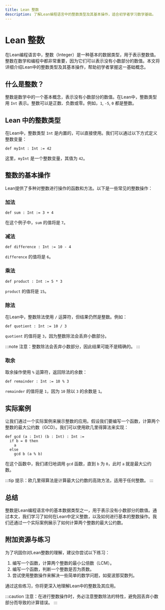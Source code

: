 ```yaml
---
title: Lean 整数
description: 了解Lean编程语言中的整数类型及其基本操作，适合初学者学习数学基础。
---
```


# Lean 整数

在Lean编程语言中，整数（Integer）是一种基本的数据类型，用于表示整数值。整数在数学和编程中都非常重要，因为它们可以表示没有小数部分的数值。本文将详细介绍Lean中的整数类型及其基本操作，帮助初学者掌握这一基础概念。

## 什么是整数？

整数是数学中的一个基本概念，表示没有小数部分的数值。在Lean中，整数类型用 `Int` 表示。整数可以是正数、负数或零。例如，`1`, `-5`, `0` 都是整数。

## Lean 中的整数类型

在Lean中，整数类型 `Int` 是内置的，可以直接使用。我们可以通过以下方式定义整数变量：

```lean
def myInt : Int := 42
```

这里，`myInt` 是一个整数变量，其值为 `42`。

## 整数的基本操作

Lean提供了多种对整数进行操作的函数和方法。以下是一些常见的整数操作：

### 加法

```lean
def sum : Int := 3 + 4
```

在这个例子中，`sum` 的值将是 `7`。

### 减法

```lean
def difference : Int := 10 - 4
```

`difference` 的值将是 `6`。

### 乘法

```lean
def product : Int := 5 * 3
```

`product` 的值将是 `15`。

### 除法

在Lean中，整数除法使用 `/` 运算符，但结果仍然是整数。例如：

```lean
def quotient : Int := 10 / 3
```

`quotient` 的值将是 `3`，因为整数除法会丢弃小数部分。

:::note
注意：整数除法会丢弃小数部分，因此结果可能不是精确的。
:::

### 取余

取余操作使用 `%` 运算符，返回除法的余数：

```lean
def remainder : Int := 10 % 3
```

`remainder` 的值将是 `1`，因为 `10` 除以 `3` 的余数是 `1`。

## 实际案例

让我们通过一个实际案例来展示整数的应用。假设我们要编写一个函数，计算两个整数的最大公约数（GCD）。我们可以使用欧几里得算法来实现：

```lean
def gcd (a : Int) (b : Int) : Int :=
  if b = 0 then
    a
  else
    gcd b (a % b)
```

在这个函数中，我们递归地调用 `gcd` 函数，直到 `b` 为 `0`，此时 `a` 就是最大公约数。

:::tip
提示：欧几里得算法是计算最大公约数的高效方法，适用于任何整数。
:::

## 总结

整数是Lean编程语言中的基本数据类型之一，用于表示没有小数部分的数值。通过本文，我们学习了如何在Lean中定义整数，以及如何进行基本的整数操作。我们还通过一个实际案例展示了如何计算两个整数的最大公约数。

## 附加资源与练习

为了巩固你对Lean整数的理解，建议你尝试以下练习：

1. 编写一个函数，计算两个整数的最小公倍数（LCM）。
2. 编写一个函数，判断一个整数是否为质数。
3. 尝试使用整数操作来解决一些简单的数学问题，如斐波那契数列。

通过这些练习，你将更深入地理解Lean中的整数及其应用。

:::caution
注意：在进行整数操作时，务必注意整数除法的特性，避免因丢弃小数部分而导致的计算错误。
:::